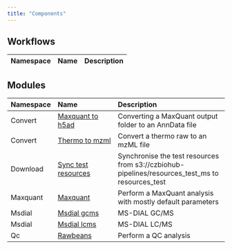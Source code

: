 ```yaml
---
title: "Components"
---
```


## Workflows

:::{.column-body-outset}
|Namespace |Name |Description |
|:---------|:----|:-----------|
:::

## Modules

:::{.column-body-outset}
|Namespace |Name                                                           |Description                                                                                     |
|:---------|:--------------------------------------------------------------|:-----------------------------------------------------------------------------------------------|
|Convert   |[Maxquant to h5ad](module_convert_maxquant_to_h5ad.qmd)        |Converting a MaxQuant output folder to an AnnData file                                          |
|Convert   |[Thermo to mzml](module_convert_thermo_to_mzml.qmd)            |Convert a thermo raw to an mzML file                                                            |
|Download  |[Sync test resources](module_download_sync_test_resources.qmd) |Synchronise the test resources from s3://czbiohub-pipelines/resources_test_ms to resources_test |
|Maxquant  |[Maxquant](module_maxquant_maxquant.qmd)                       |Perform a MaxQuant analysis with mostly default parameters                                      |
|Msdial    |[Msdial gcms](module_msdial_msdial_gcms.qmd)                   |MS-DIAL GC/MS                                                                                   |
|Msdial    |[Msdial lcms](module_msdial_msdial_lcms.qmd)                   |MS-DIAL LC/MS                                                                                   |
|Qc        |[Rawbeans](module_qc_rawbeans.qmd)                             |Perform a QC analysis                                                                           |
:::